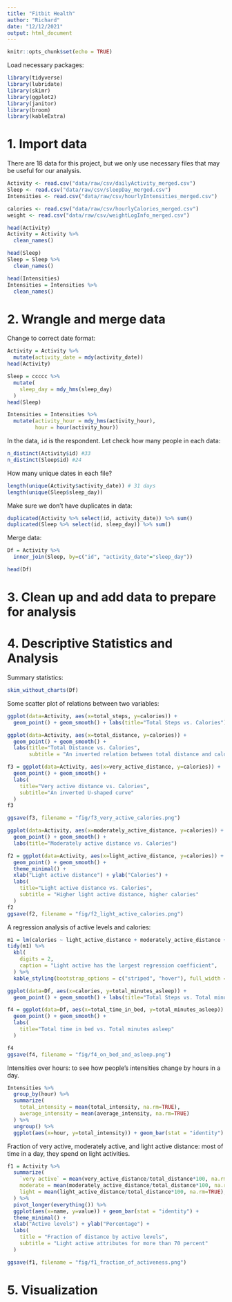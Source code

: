 ```yaml
---
title: "Fitbit Health"
author: "Richard"
date: "12/12/2021"
output: html_document
---
```


```r
knitr::opts_chunk$set(echo = TRUE)
```

Load necessary packages:
```r
library(tidyverse)
library(lubridate)
library(skimr)
library(ggplot2)
library(janitor)
library(broom)
library(kableExtra)
```

# 1. Import data

There are 18 data for this project, but we only use necessary files that may be useful for our analysis.
```r
Activity <- read.csv("data/raw/csv/dailyActivity_merged.csv")
Sleep <- read.csv("data/raw/csv/sleepDay_merged.csv")
Intensities <- read.csv("data/raw/csv/hourlyIntensities_merged.csv")

calories <- read.csv("data/raw/csv/hourlyCalories_merged.csv")
weight <- read.csv("data/raw/csv/weightLogInfo_merged.csv")
```

```r
head(Activity)
Activity = Activity %>% 
  clean_names()
```
```r
head(Sleep)
Sleep = Sleep %>% 
  clean_names()
```

```r
head(Intensities)
Intensities = Intensities %>% 
  clean_names()
```


# 2. Wrangle and merge data

Change to correct date format:
```r
Activity = Activity %>% 
  mutate(activity_date = mdy(activity_date))
head(Activity)
```

```r
Sleep = ccccc %>% 
  mutate(
    sleep_day = mdy_hms(sleep_day)
  )
head(Sleep)
```

```r
Intensities = Intensities %>% 
  mutate(activity_hour = mdy_hms(activity_hour),
         hour = hour(activity_hour))
```


In the data, `id` is the respondent. Let check how many people in each data:
```r
n_distinct(Activity$id) #33
n_distinct(Sleep$id) #24
```
How many unique dates in each file?
```r
length(unique(Activity$activity_date)) # 31 days
length(unique(Sleep$sleep_day))
```
Make sure we don't have duplicates in data:
```r
duplicated(Activity %>% select(id, activity_date)) %>% sum()
duplicated(Sleep %>% select(id, sleep_day)) %>% sum()
```
Merge data:
```r
Df = Activity %>% 
  inner_join(Sleep, by=c("id", "activity_date"="sleep_day"))

head(Df)
```


# 3. Clean up and add data to prepare for analysis




# 4. Descriptive Statistics and Analysis

Summary statistics:
```r
skim_without_charts(Df)
```

Some scatter plot of relations between two variables:
```r
ggplot(data=Activity, aes(x=total_steps, y=calories)) + 
  geom_point() + geom_smooth() + labs(title="Total Steps vs. Calories")
```


```r
ggplot(data=Activity, aes(x=total_distance, y=calories)) + 
  geom_point() + geom_smooth() + 
  labs(title="Total Distance vs. Calories", 
       subtitle = "An inverted relation between total distance and calories")
```

```r
f3 = ggplot(data=Activity, aes(x=very_active_distance, y=calories)) + 
  geom_point() + geom_smooth() + 
  labs(
    title="Very active distance vs. Calories",
    subtitle="An inverted U-shaped curve"
  )
f3

ggsave(f3, filename = "fig/f3_very_active_calories.png")

```


```r
ggplot(data=Activity, aes(x=moderately_active_distance, y=calories)) + 
  geom_point() + geom_smooth() + 
  labs(title="Moderately active distance vs. Calories")
```
```r
f2 = ggplot(data=Activity, aes(x=light_active_distance, y=calories)) + 
  geom_point() + geom_smooth() + 
  theme_minimal() +
  xlab("Light active distance") + ylab("Calories") + 
  labs(
    title="Light active distance vs. Calories",
    subtitle = "Higher light active distance, higher calories"
  )
f2
ggsave(f2, filename = "fig/f2_light_active_calories.png")
```

A regression analysis of active levels and calories:
```r
m1 = lm(calories ~ light_active_distance + moderately_active_distance + very_active_distance, data = Activity)
tidy(m1) %>%
  kbl(
    digits = 2,
    caption = "Light active has the largest regression coefficient",
  ) %>%
  kable_styling(bootstrap_options = c("striped", "hover"), full_width = F)
```


```r
ggplot(data=Df, aes(x=calories, y=total_minutes_asleep)) + 
  geom_point() + geom_smooth() + labs(title="Total Steps vs. Total minutes asleep")
```

```r
f4 = ggplot(data=Df, aes(x=total_time_in_bed, y=total_minutes_asleep)) + 
  geom_point() + geom_smooth() + 
  labs(
    title="Total time in bed vs. Total minutes asleep"
  )

f4
ggsave(f4, filename = "fig/f4_on_bed_and_asleep.png")

```

Intensities over hours: to see how people's intensities change by hours in a day.
```r
Intensities %>% 
  group_by(hour) %>% 
  summarize(
    total_intensity = mean(total_intensity, na.rm=TRUE),
    average_intensity = mean(average_intensity, na.rm=TRUE)
  ) %>% 
  ungroup() %>% 
  ggplot(aes(x=hour, y=total_intensity)) + geom_bar(stat = "identity")
```


Fraction of very active, moderately active, and light active distance: most of time in a day, they spend on light activities.
```r
f1 = Activity %>% 
  summarize(
    `very active` = mean(very_active_distance/total_distance*100, na.rm=TRUE),
    moderate = mean(moderately_active_distance/total_distance*100, na.rm=TRUE),
    light = mean(light_active_distance/total_distance*100, na.rm=TRUE),
  ) %>% 
  pivot_longer(everything()) %>% 
  ggplot(aes(x=name, y=value)) + geom_bar(stat = "identity") +
  theme_minimal() +
  xlab("Active levels") + ylab("Percentage") + 
  labs(
    title = "Fraction of distance by active levels",
    subtitle = "Light active attributes for more than 70 percent"
  )

ggsave(f1, filename = "fig/f1_fraction_of_activeness.png")
```

# 5. Visualization











